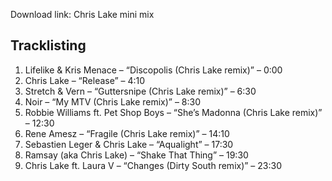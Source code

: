 
<Post title="Chris Lake mini mix" date="April 16, 2007">

Download link: Chris Lake mini mix

## Tracklisting

1. Lifelike & Kris Menace – “Discopolis (Chris Lake remix)” – 0:00
2. Chris Lake – “Release” – 4:10
3. Stretch & Vern – “Guttersnipe (Chris Lake remix)” – 6:30
4. Noir – “My MTV (Chris Lake remix)” – 8:30
5. Robbie Williams ft. Pet Shop Boys – “She’s Madonna (Chris Lake remix)” – 12:30
6. Rene Amesz – “Fragile (Chris Lake remix)” – 14:10
7. Sebastien Leger & Chris Lake – “Aqualight” – 17:30
8. Ramsay (aka Chris Lake) – “Shake That Thing” – 19:30
9. Chris Lake ft. Laura V – “Changes (Dirty South remix)” – 23:30

</Post>